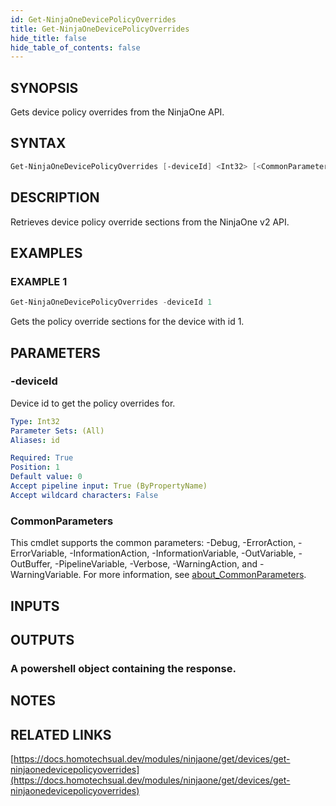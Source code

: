 ```yaml
---
id: Get-NinjaOneDevicePolicyOverrides
title: Get-NinjaOneDevicePolicyOverrides
hide_title: false
hide_table_of_contents: false
---
```


## SYNOPSIS

Gets device policy overrides from the NinjaOne API.

## SYNTAX

```powershell
Get-NinjaOneDevicePolicyOverrides [-deviceId] <Int32> [<CommonParameters>]
```

## DESCRIPTION

Retrieves device policy override sections from the NinjaOne v2 API.

## EXAMPLES

### EXAMPLE 1

```powershell
Get-NinjaOneDevicePolicyOverrides -deviceId 1
```

Gets the policy override sections for the device with id 1.

## PARAMETERS

### -deviceId

Device id to get the policy overrides for.

```yaml
Type: Int32
Parameter Sets: (All)
Aliases: id

Required: True
Position: 1
Default value: 0
Accept pipeline input: True (ByPropertyName)
Accept wildcard characters: False
```

### CommonParameters

This cmdlet supports the common parameters: -Debug, -ErrorAction, -ErrorVariable, -InformationAction, -InformationVariable, -OutVariable, -OutBuffer, -PipelineVariable, -Verbose, -WarningAction, and -WarningVariable. For more information, see [about_CommonParameters](http://go.microsoft.com/fwlink/?LinkID=113216).

## INPUTS

## OUTPUTS

### A powershell object containing the response.

## NOTES

## RELATED LINKS

[https://docs.homotechsual.dev/modules/ninjaone/get/devices/get-ninjaonedevicepolicyoverrides](https://docs.homotechsual.dev/modules/ninjaone/get/devices/get-ninjaonedevicepolicyoverrides)
